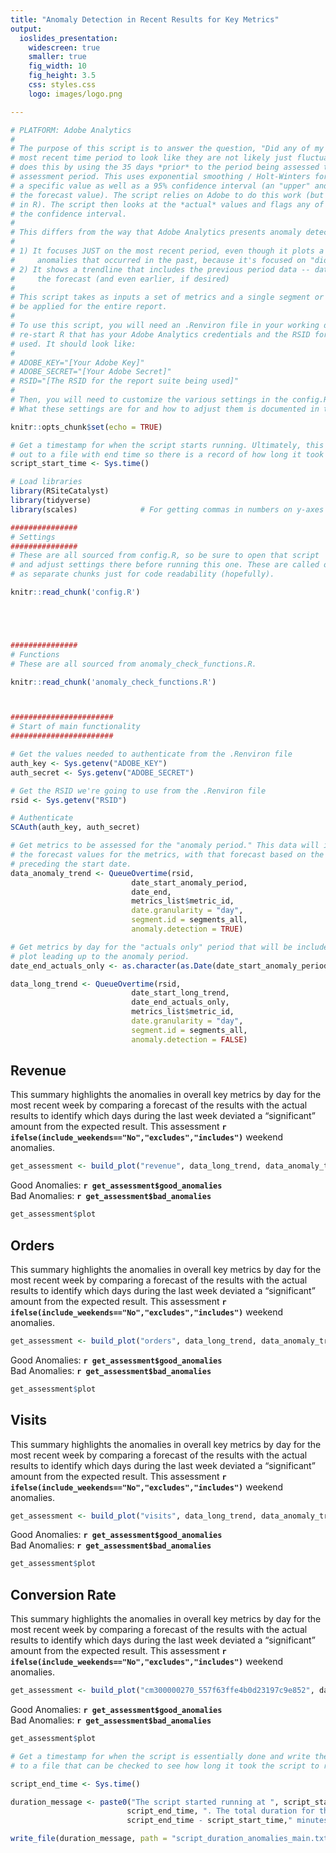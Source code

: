 ```yaml
---
title: "Anomaly Detection in Recent Results for Key Metrics"
output: 
  ioslides_presentation:
    widescreen: true
    smaller: true
    fig_width: 10
    fig_height: 3.5
    css: styles.css
    logo: images/logo.png

---
```


```r

# PLATFORM: Adobe Analytics
#
# The purpose of this script is to answer the question, "Did any of my metrics move ENOUGH" in the
# most recent time period to look like they are not likely just fluctuatingt due to noise. It
# does this by using the 35 days *prior* to the period being assessed to build a forecast for the
# assessment period. This uses exponential smoothing / Holt-Winters for the forecast, and it predicts
# a specific value as well as a 95% confidence interval (an "upper" and a "lower" limit around
# the forecast value). The script relies on Adobe to do this work (but it could also be done
# in R). The script then looks at the *actual* values and flags any of them that fall OUTSIDE
# the confidence interval.
#
# This differs from the way that Adobe Analytics presents anomaly detection in a couple of ways:
#
# 1) It focuses JUST on the most recent period, even though it plots a longer trendline. It ignores
#     anomalies that occurred in the past, because it's focused on "did anything happen LATELY?"
# 2) It shows a trendline that includes the previous period data -- data that is used to create
#     the forecast (and even earlier, if desired)
#
# This script takes as inputs a set of metrics and a single segment or list of segments that should
# be applied for the entire report.
#
# To use this script, you will need an .Renviron file in your working directory when you start/
# re-start R that has your Adobe Analytics credentials and the RSID for the report suite being 
# used. It should look like:
#
# ADOBE_KEY="[Your Adobe Key]"
# ADOBE_SECRET="[Your Adobe Secret]"
# RSID="[The RSID for the report suite being used]"
#
# Then, you will need to customize the various settings in the config.R file.
# What these settings are for and how to adjust them is documented in the comments of that file.

knitr::opts_chunk$set(echo = TRUE)

# Get a timestamp for when the script starts running. Ultimately, this will be written
# out to a file with end time so there is a record of how long it took the script to run.
script_start_time <- Sys.time()

# Load libraries
library(RSiteCatalyst)
library(tidyverse)
library(scales)              # For getting commas in numbers on y-axes

```

```r

###############
# Settings
###############
# These are all sourced from config.R, so be sure to open that script
# and adjust settings there before running this one. These are called out
# as separate chunks just for code readability (hopefully).

knitr::read_chunk('config.R')

```

```r
```

```r
```

```r
```

```r
```

```r
###############
# Functions
# These are all sourced from anomaly_check_functions.R.

knitr::read_chunk('anomaly_check_functions.R')
```

```r
```

```r
```

```r

#######################
# Start of main functionality
#######################

# Get the values needed to authenticate from the .Renviron file
auth_key <- Sys.getenv("ADOBE_KEY")
auth_secret <- Sys.getenv("ADOBE_SECRET")

# Get the RSID we're going to use from the .Renviron file
rsid <- Sys.getenv("RSID")

# Authenticate
SCAuth(auth_key, auth_secret)

# Get metrics to be assessed for the "anomaly period." This data will include
# the forecast values for the metrics, with that forecast based on the 35 days
# preceding the start date.
data_anomaly_trend <- QueueOvertime(rsid,
                           date_start_anomaly_period,
                           date_end,
                           metrics_list$metric_id,
                           date.granularity = "day",
                           segment.id = segments_all,
                           anomaly.detection = TRUE)

# Get metrics by day for the "actuals only" period that will be included in the
# plot leading up to the anomaly period.
date_end_actuals_only <- as.character(as.Date(date_start_anomaly_period) - 1)

data_long_trend <- QueueOvertime(rsid,
                           date_start_long_trend,
                           date_end_actuals_only,
                           metrics_list$metric_id,
                           date.granularity = "day",
                           segment.id = segments_all,
                           anomaly.detection = FALSE)

```

## Revenue

This summary highlights the anomalies in overall key metrics by day for the most recent week by comparing a forecast of the results with the actual results to identify which days during the last week deviated a "significant" amount from the expected result. This assessment **`r ifelse(include_weekends=="No","excludes","includes")`** weekend anomalies.

```r
get_assessment <- build_plot("revenue", data_long_trend, data_anomaly_trend)
```

Good Anomalies: **`r get_assessment$good_anomalies`**<br>
Bad Anomalies: **`r get_assessment$bad_anomalies`**

```r
get_assessment$plot
```

## Orders

This summary highlights the anomalies in overall key metrics by day for the most recent week by comparing a forecast of the results with the actual results to identify which days during the last week deviated a "significant" amount from the expected result. This assessment **`r ifelse(include_weekends=="No","excludes","includes")`** weekend anomalies.

```r
get_assessment <- build_plot("orders", data_long_trend, data_anomaly_trend)
```

Good Anomalies: **`r get_assessment$good_anomalies`**<br>
Bad Anomalies: **`r get_assessment$bad_anomalies`**

```r
get_assessment$plot
```

## Visits

This summary highlights the anomalies in overall key metrics by day for the most recent week by comparing a forecast of the results with the actual results to identify which days during the last week deviated a "significant" amount from the expected result. This assessment **`r ifelse(include_weekends=="No","excludes","includes")`** weekend anomalies.

```r
get_assessment <- build_plot("visits", data_long_trend, data_anomaly_trend)
```

Good Anomalies: **`r get_assessment$good_anomalies`**<br>
Bad Anomalies: **`r get_assessment$bad_anomalies`**

```r
get_assessment$plot
```

## Conversion Rate

This summary highlights the anomalies in overall key metrics by day for the most recent week by comparing a forecast of the results with the actual results to identify which days during the last week deviated a "significant" amount from the expected result. This assessment **`r ifelse(include_weekends=="No","excludes","includes")`** weekend anomalies.

```r
get_assessment <- build_plot("cm300000270_557f63ffe4b0d23197c9e852", data_long_trend, data_anomaly_trend)
```

Good Anomalies: **`r get_assessment$good_anomalies`**<br>
Bad Anomalies: **`r get_assessment$bad_anomalies`**

```r
get_assessment$plot
```

```r
# Get a timestamp for when the script is essentially done and write the start and end times out
# to a file that can be checked to see how long it took the script to run.

script_end_time <- Sys.time()

duration_message <- paste0("The script started running at ", script_start_time, " and finished running at ",
                          script_end_time, ". The total duration for the script to run was: ",
                          script_end_time - script_start_time," minutes.")

write_file(duration_message, path = "script_duration_anomalies_main.txt")

```
